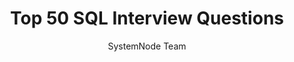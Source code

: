 ---
guideId: DBMS-101
moduleId: DBMS-23
title: Top 50 SQL Interview Questions
description: Practice frequently asked SQL questions for technical interviews.
author: SystemNode Team
---